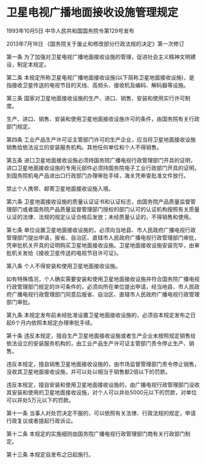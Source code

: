 # 卫星电视广播地面接收设施管理规定

1993年10月5日 中华人民共和国国务院令第129号发布　

2013年7月18日 《国务院关于废止和修改部分行政法规的决定》第一次修订　

  

第一条 为了加强对卫星电视广播地面接收设施的管理，促进社会主义精神文明建设，制定本规定。

第二条 本规定所称卫星电视广播地面接收设施(以下简称卫星地面接收设施)，是指接收卫星传送的电视节目的天线、高频头、接收机及编码、解码器等设施。

第三条 国家对卫星地面接收设施的生产、进口、销售、安装和使用实行许可制度。

生产、进口、销售、安装和使用卫星地面接收设施许可的条件，由国务院有关行政部门规定。

第四条 工业产品生产许可证主管部门许可的生产企业，应当将卫星地面接收设施销售给依法设立的安装服务机构。其他任何单位和个人不得销售。

第五条 进口卫星地面接收设施必须持国务院广播电视行政管理部门开具的证明，进口卫星地面接收设施的专用元部件必须持国务院电子工业行政部门开具的证明，到国务院机电产品进出口行政部门办理审批手续，海关凭审查批准文件放行。

禁止个人携带、邮寄卫星地面接收设施入境。

第六条 卫星地面接收设施的质量认证证书和认证标志，由国务院产品质量监督管理部门或者国务院产品质量监督管理部门授权的部门认可的认证机构按照有关质量认证的法律、法规的规定认证合格后发放；未经质量认证的，不得销售和使用。

第七条 单位设置卫星地面接收设施的，必须向当地县、市人民政府广播电视行政管理部门提出申请，报省、自治区、直辖市人民政府广播电视行政管理部门审批，凭审批机关开具的证明购买卫星地面接收设施。卫星地面接收设施安装完毕，由审批机关发给《接收卫星传送的电视节目许可证》。

第八条 个人不得安装和使用卫星地面接收设施。

如有特殊情况，个人确实需要安装和使用卫星地面接收设施并符合国务院广播电视行政管理部门规定的许可条件的，必须向所在单位提出申请，经当地县、市人民政府广播电视行政管理部门同意后报省、自治区、直辖市人民政府广播电视行政管理部门审批。

第九条 本规定发布前未经批准设置卫星地面接收设施的，必须自本规定发布之日起6个月内依照本规定办理审批手续。

第十条 违反本规定，擅自生产卫星地面接收设施或者生产企业未按照规定销售给依法设立的安装服务机构的，由工业产品生产许可证主管部门责令停止生产、销售。

违反本规定，擅自销售卫星地面接收设施的，由市场监督管理部门责令停止销售，没收其卫星地面接收设施，并可以处以相当于销售额2倍以下的罚款。

违反本规定，擅自安装和使用卫星地面接收设施的，由广播电视行政管理部门没收其安装和使用的卫星地面接收设施，对个人可以并处5000元以下的罚款，对单位可以并处5万元以下的罚款。

第十一条 当事人对处罚决定不服的，可以依照有关法律、行政法规的规定，申请行政复议或者提起行政诉讼。

第十二条 本规定的实施细则由国务院广播电视行政管理部门商有关行政部门制定。

第十三条 本规定自发布之日起施行。